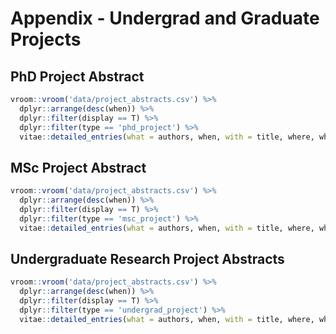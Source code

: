 # Appendix - Undergrad and Graduate Projects
## PhD Project Abstract
```r
vroom::vroom('data/project_abstracts.csv') %>% 
  dplyr::arrange(desc(when)) %>%
  dplyr::filter(display == T) %>% 
  dplyr::filter(type == 'phd_project') %>%
  vitae::detailed_entries(what = authors, when, with = title, where, why)
```

## MSc Project Abstract
```r
vroom::vroom('data/project_abstracts.csv') %>% 
  dplyr::arrange(desc(when)) %>%
  dplyr::filter(display == T) %>% 
  dplyr::filter(type == 'msc_project') %>%
  vitae::detailed_entries(what = authors, when, with = title, where, why)
```

## Undergraduate Research Project Abstracts
```r
vroom::vroom('data/project_abstracts.csv') %>% 
  dplyr::arrange(desc(when)) %>%
  dplyr::filter(display == T) %>% 
  dplyr::filter(type == 'undergrad_project') %>%
  vitae::detailed_entries(what = authors, when, with = title, where, why)
```